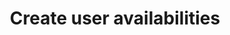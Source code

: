---
title: 'Create user availabilities'
openapi: 'POST /2023-11/admin/availabilities'
description: 'Creates new availability slots for a user. By default, when a user is created, availabilities from Monday to Friday, 08:00–16:00 UTC are automatically added. This endpoint allows adding or customizing additional availability periods for the user.'
---